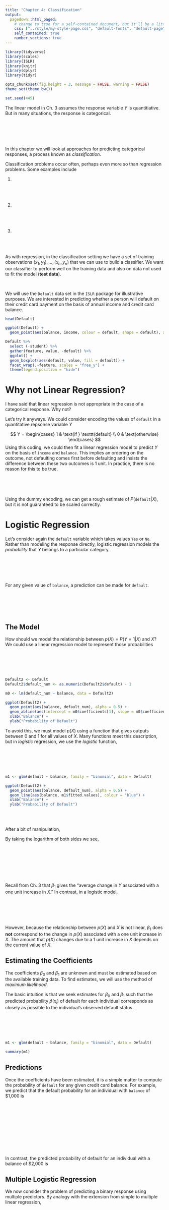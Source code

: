 ```yaml
---
title: "Chapter 4: Classification"
output:
  pagedown::html_paged:
    # change to true for a self-contained document, but it'll be a litte slower for Pandoc to render
    css: ["../style/my-style-page.css", "default-fonts", "default-page", "default"]
    self_contained: true
    number_sections: true
---
```


```r
library(tidyverse)
library(scales)
library(ISLR)
library(knitr)
library(dplyr)
library(tidyr)

opts_chunk$set(fig.height = 3, message = FALSE, warning = FALSE)
theme_set(theme_bw())

set.seed(445)
```

The linear model in Ch. 3 assumes the response variable $Y$ is quantitiative. But in many situations, the response is categorical.

<br/><br/><br/><br/>

In this chapter we will look at approaches for predicting categorical responses, a process known as *classification*.

Classification problems occur often, perhaps even more so than regression problems. Some examples include

1. <br/><br/><br/><br/>

2. <br/><br/><br/><br/>

3. <br/><br/><br/><br/>

As with regression, in the classification setting we have a set of training observations $(x_1, y_1), \dots, (x_n, y_n)$ that we can use to build a classifier. We want our classifier to perform well on the training data and also on data not used to fit the model (**test data**).

<br/>

We will use the `Default` data set in the `ISLR` package for illustrative purposes. We are interested in predicting whether a person will default on their credit card payment on the basis of annual income and credit card balance.

\newpage

```r
head(Default)

ggplot(Default) +
  geom_point(aes(balance, income, colour = default, shape = default), alpha = 0.5)

Default %>%
  select (-student) %>%
  gather(feature, value, -default) %>%
  ggplot() +
  geom_boxplot(aes(default, value, fill = default)) +
  facet_wrap(.~feature, scales = "free_y") +
  theme(legend.position = "hide")

```

# Why not Linear Regression?

I have said that linear regression is not appropriate in the case of a categorical response. Why not?

Let's try it anyways. We could consider encoding the values of `default` in a quantitative repsonse variable $Y$

$$
Y = \begin{cases}
1 & \text{if } \texttt{default} \\
0 & \text{otherwise}
\end{cases}
$$
Using this coding, we could then fit a linear regression model to predict $Y$ on the basis of `income` and `balance`. This implies an ordering on the outcome, not defaulting comes first before defaulting and insists the difference between these two outcomes is $1$ unit. In practice, there is no reason for this to be true.

<br/>
<br/>
<br/>

Using the dummy encoding, we can get a rough estimate of $P(\texttt{default} | X)$, but it is not guaranteed to be scaled correctly.

# Logistic Regression

Let's consider again the `default` variable which takes values `Yes` or `No`. Rather than modeling the response directly, logistic regression models the *probability* that $Y$ belongs to a particular category.

<br/><br/><br/><br/>

For any given value of `balance`, a prediction can be made for `default`.

<br/><br/><br/><br/>

## The Model

How should we model the relationship between $p(X) = P(Y = 1 | X)$ and $X$? We could use a linear regression model to represent those probabilities

<br/><br/><br/><br/>

```r
Default2 <- Default
Default2$default_num <- as.numeric(Default2$default) - 1

m0 <- lm(default_num ~ balance, data = Default2)

ggplot(Default2) +
  geom_point(aes(balance, default_num), alpha = 0.5) +
  geom_abline(aes(intercept = m0$coefficients[1], slope = m0$coefficients[2]), colour = "blue") +
  xlab("Balance") +
  ylab("Probability of Default")
```

\newpage

To avoid this, we must model $p(X)$ using a function that gives outputs between $0$ and $1$ for all values of $X$. Many functions meet this description, but in *logistic* regression, we use the *logistic* function,

<br/><br/><br/><br/>

```r
m1 <- glm(default ~ balance, family = "binomial", data = Default)

ggplot(Default2) +
  geom_point(aes(balance, default_num), alpha = 0.5) +
  geom_line(aes(balance, m1$fitted.values), colour = "blue") +
  xlab("Balance") +
  ylab("Probability of Default")
```

<br/><br/>

After a bit of manipulation,

\newpage

By taking the logarithm of both sides we see,

<br/><br/><br/><br/><br/><br/>

Recall from Ch. 3 that $\beta_1$ gives the "average change in $Y$ associated with a one unit increase in $X$." In contrast, in a logistic model,

<br/><br/><br/><br/>

However, because the relationship between $p(X)$ and $X$ is not linear, $\beta_1$ does **not** correspond to the change in $p(X)$ associated with a one unit increase in $X$. The amount that $p(X)$ changes due to a 1 unit increase in $X$ depends on the current value of $X$.

\newpage

## Estimating the Coefficients

The coefficients $\beta_0$ and $\beta_1$ are unknown and must be estimated based on the available training data. To find estimates, we will use the method of *maximum likelihood*.

The basic intuition is that we seek estimates for $\beta_0$ and $\beta_1$ such that the predicted probability $\hat{p}(x_i)$ of default for each individual corresponds as closely as possible to the individual's observed default status.

<br/><br/><br/><br/>

```r
m1 <- glm(default ~ balance, family = "binomial", data = Default)

summary(m1)
```

## Predictions

Once the coefficients have been estimated, it is a simple matter to compute the probability of `default` for any given credit card balance. For example, we predict that the default probability for an individual with `balance` of $1,000 is

<br/><br/><br/><br/><br/><br/><br/><br/><br/>

In contrast, the predicted probability of default for an individual with a balance of $2,000 is

\newpage

## Multiple Logistic Regression

We now consider the problem of predicting a binary response using multiple predictors. By analogy with the extension from simple to multiple linear regression, 

<br/><br/><br/><br/><br/><br/>

Just as before, we can use maximum likelihood to estimate $\beta_0, \beta_1, \dots, \beta_p$.

```r
m2 <- glm(default ~ ., family = "binomial", data = Default)
summary(m2)
```


\newpage

By substituting estimates for the regression coefficients from the model summary, we can make predictions. For example, a student with a credit card balance of $1,500 and an income of $40,000 has an estimated probability of default of 

<br/><br/><br/><br/><br/><br/><br/><br/><br/><br/><br/><br/>

A non-student with the same balance and income has an estimated probability of default of

<br/><br/><br/><br/><br/><br/><br/><br/><br/><br/><br/><br/>

## Logistic Regression for $> 2$ Classes

We sometimes which to classify a response variable that has more than two classes. There are multi-class extensions to logistic regression ("multinomial regression"), but there are far more popular methods of performing this. 

# LDA

Logistic regression involves direction modeling $P(Y = k | X = x)$ using the logistic function for the case of two response classes. We now consider a less direct approach.

**Idea:**

<br/><br/><br/><br/><br/><br/>

Why do we need another method when we have logistic regression?

<br/><br/>

1. <br/><br/><br/><br/><br/>

1. <br/><br/><br/><br/><br/>

1. <br/><br/><br/><br/><br/>

\newpage

## Bayes' Theorem for Classification

Suppose we wish to classify an observation into one of $K$ classes, where $K \ge 2$. 

<br/>

$\pi_k$

<br/><br/><br/><br/>

$f_k(x)$

<br/><br/><br/><br/>

$P(Y = k | X = x)$

<br/><br/><br/><br/>

In general, estimating $\pi_k$ is easy if we have a random sample of $Y$'s from the population.

<br/><br/><br/><br/>

Estimating $f_k(x)$ is more difficult unless we assume some particular forms.

\newpage



## p = 1

Let's (for now) assume we only have $1$ predictor. We would like to obtain an estimate for $f_k(x)$ that we can plug into our formula to estimate $p_k(x)$. We will then classify an observation to the class for which $\hat{p}_k(x)$ is greatest.

Suppose we assume that $f_k(x)$ is normal. In the one-dimensional setting, the normal density takes the form

<br/><br/><br/><br/><br/><br/>

Plugging this into our formula to estimate $p_k(x)$,

<br/><br/><br/><br/><br/><br/>

We then assign an observation $X = x$ to the class which makes $p_k(x)$ tthe largest. This is equivalent to

<br/><br/><br/><br/><br/><br/>

```example
Let $K = 2$ and $\pi_1 = \pi_2$. When does the Bayes classifier assign an observation to class $1$?
```

\newpage

```r
x <- seq(-6, 6, length.out = 1000)
ggplot() +
  geom_line(aes(x, dnorm(x, 1.25, 1)), colour = "red") +
  geom_line(aes(x, dnorm(x, -1.25, 1)), colour = "blue") +
  geom_vline(aes(xintercept = 0), lty = 2) +
  xlab("") + ylab("")
```

<br/><br/><br/><br/>

In practice, even if we are certain of our assumption that $X$ is drawn from a Gaussian distribution within each class, we still have to estimate the parameters $\mu_1, \dots, \mu_K, \pi_1, \dots, \pi_K, \sigma^2$.

The *linear discriminant analysis* (LDA) method approximated the Bayes classifier by plugging estimates in for $\pi_k, \mu_k, \sigma^2$.

<br/><br/><br/><br/><br/><br/><br/>

Sometimes we have knowledge of class membership probabilities $\pi_1, \dots, \pi_K$ that can be used directly. If we do not, LDA estimates $\pi_k$ using the proportion of training observations that belong to the $k$th class.

<br/>

The LDA classifier assignes an observation $X = x$ to the class with the highest value of

\newpage

```r
df <- data.frame(x = rnorm(20, 1.25, 1), y = "1") %>%
  bind_rows(data.frame(x = rnorm(20, -1.25, 1), y = "2"))

df %>%
  group_by(y) %>%
  summarise(mu = mean(x), pi = n()/nrow(df)) %>%
  data.frame() -> ests

ests$sigma2 <- df %>%
  left_join(ests) %>%
  mutate(summand = (x - mu)^2) %>%
  group_by(y) %>%
  summarise(summand = sum(summand)) %>%
  summarise(sigma2 = sum(summand)/(nrow(df) - nrow(ests))) %>% .$sigma2


ggplot() +
  geom_histogram(aes(x, group = y, fill = y), data = df, bins = 30, position = "dodge") +
  geom_vline(aes(xintercept = 0), lty = 2) +
  geom_vline(aes(xintercept = sum(ests$mu)/2))

```

<br/><br/>

```r
## test data
test_df <- data.frame(x = rnorm(20000, 1.25, 1), y = "1") %>%
  bind_rows(data.frame(x = rnorm(20000, -1.25, 1), y = "2"))

test_df %>%
  mutate(pred = as.numeric(x <= sum(ests$mu)/2) + 1) %>%
  select(y, pred) %>%
  table() -> confusion

test_df %>%
  mutate(pred = as.numeric(x <= 0) + 1) %>%
  select(y, pred) %>%
  table() -> confusion_bayes

confusion
```

The LDA test error rate is approximately `r percent((confusion[2, 1] + confusion[1, 2])/sum(confusion), accuracy = .01)` while the Bayes classifier error rate is approximately `r percent((confusion_bayes[2, 1] + confusion_bayes[1, 2])/sum(confusion_bayes), accuracy = .01)`.

<br/><br/><br/><br/><br/>

The LDA classifier results from assuming that the observations within each class come from a normal distribution with a class-specific mean vector and a common variance $\sigma^2$ and plugging estimates for these parameters into the Bayes classifier.

\newpage

## p > 1

We now extend the LDA classifier to the case of multiple predictors. We will assume

<br/><br/><br/><br/><br/><br/><br/><br/>

Formally the multivariate Gaussian density is defined as

<br/><br/><br/><br/><br/><br/>

```r
library(mvtnorm)
```

```r
expand.grid(x1 = seq(-10, 10, length.out = 1000), 
            x2 = seq(-10, 10, length.out = 1000)) %>%
  data.frame() %>%
  mutate(indep = dmvnorm(.),
         corr = dmvnorm(., mean = c(0, 0), sigma = matrix(c(1, .5, .5, 1), ncol = 2))) %>% 
  gather(density, f, indep, corr) %>% 
  ggplot() +
  geom_contour(aes(x1, x2, z = f)) +
  facet_wrap(.~density)
```

\newpage

In the case of $p > 1$ predictors, the LDA classifier assumes the observations in the $k$th class are drawn from a multivariate Gaussian distribution $N(\boldsymbol \mu_k, \boldsymbol \Sigma)$. 

Plugging in the density function for the $k$th class, results in a Bayes classifier

<br/><br/><br/><br/><br/><br/>

Once again, we need to estimate the unknown parameters $\boldsymbol \mu_1, \dots, \boldsymbol \mu_K, \pi_1, \dots, \pi_K, \boldsymbol \Sigma$. 

<br/>

To classify a new value $X = x$, LDA plugs in estimates into $\delta_k(x)$ and chooses the class which maximized this value.

Let's perform LDA on the `Default` data set to predict if an individual will default on their CC payment based on balance and student status.

```r
library(MASS) # package containing lda function
lda_fit <- lda(default ~ student + balance, data = Default)
lda_fit

# training data confusion matrix
table(predict(lda_fit)$class, Default$default)
```

Why does the LDA classifier do such a poor job of classifying the customers who default?

<br/><br/><br/><br/><br/><br/><br/><br/><br/><br/><br/><br/>

```r
table(predict(lda_fit)$posterior[, "Yes"] > 0.2, Default$default)
```


```r
get_errors <- function(model, y, tau) {
  conf <- table(predict(model)$posterior[, 2] > tau, y)

  data.frame(error_1 = conf[2, 1]/sum(conf[, 1]),
             error_2 = conf[1, 2]/sum(conf[, 2]),
             error_tot = (conf[2, 1] + conf[1, 2])/sum(conf))
}

res <- data.frame()
for(tau in seq(0.0001, 0.5, by = .0001)) {
  res <- rbind(res, data.frame(threshold = tau, get_errors(lda_fit, Default$default, tau)))
}

res %>%
  gather(error, value, -threshold) %>%
  ggplot() +
  geom_line(aes(threshold, value, colour = error))
```


## QDA

LDA assumes that the observations within each class are drawn from a multivariate Gaussian distribution with a class-specific mean vector and a common covariance matrix across all $K$ classes.

*Quadratic Discriminant Analysis* (QDA) also assumes the observations within each class are drawn from a multivariate Gaussian distribution with a class-specific mean vector but now each class has its own covariance matrix.

<br/><br/><br/><br/>

Under this assumption, the Bayes classifier assignes observation $X = x$ to class $k$ for whichever $k$ maximizes

<br/><br/><br/>

When would we prefer QDA over LDA?

```r
## make fake data
mu_1 <- c(-1, -1)
mu_2 <- c(1, 1)
sigma_1 <- matrix(c(1, .5, .5, 1), nrow = 2)
sigma_2 <- matrix(c(1, -.5, -.5, 1), nrow = 2)

# lda will be better because this data is generated from the same sigma
lda_better_train <- data.frame(class = "1", rmvnorm(100, mu_1, sigma_1)) %>%
  bind_rows(data.frame(class = "2", rmvnorm(100, mu_2, sigma_1)))

# lqa will be better because this data is generated from different sigmas
qda_better_train <- data.frame(class = "1", rmvnorm(100, mu_1, sigma_1)) %>%
  bind_rows(data.frame(class = "2", rmvnorm(100, mu_2, sigma_2)))

names(lda_better_train) <- names(qda_better_train) <- c("class", "x1", "x2")

## models -- lda and qga fit
lda_fit_lda_better <- lda(class ~ x1 + x2, data = lda_better_train)
qda_fit_lda_better <- qda(class ~ x1 + x2, data = lda_better_train)
lda_fit_qda_better <- lda(class ~ x1 + x2, data = qda_better_train)
qda_fit_qda_better <- qda(class ~ x1 + x2, data = qda_better_train)

## function to calculate the Bayes classifier boundary
delta <- function(x, mu, sigma, pi) {
  -0.5 * t(x) %*% solve(sigma) %*% x + t(x) %*% solve(sigma) %*% mu - 0.5 * t(mu) %*% solve(sigma) %*% mu - 0.5 * log(sum(diag(sigma))) + log(pi)
}

## create plot data to separate the space
expand.grid(x1 = seq(-4, 4, length.out = 100), 
            x2 = seq(-4, 4, length.out = 100)) %>%
  data.frame() -> plot_dat

## lda better situation data  
lda_plot_dat <- data.frame(plot_dat, 
                           delta_1 = apply(plot_dat, 1, delta, mu = mu_1, sigma = sigma_1, pi = 0.5),
                           delta_2 = apply(plot_dat, 1, delta, mu = mu_2, sigma = sigma_1, pi = 0.5)) %>%
  mutate(bayes_classifier = ifelse(delta_1 >= delta_2, "1", "2")) %>%
  mutate(lda_classifier = as.character(predict(lda_fit_lda_better, plot_dat)$class)) %>%
  mutate(qda_classifier = as.character(predict(qda_fit_lda_better, plot_dat)$class))
  
## qda better situation data
qda_plot_dat <- data.frame(plot_dat, 
                           delta_1 = apply(plot_dat, 1, delta, mu = mu_1, sigma = sigma_1, pi = 0.5),
                           delta_2 = apply(plot_dat, 1, delta, mu = mu_2, sigma = sigma_2, pi = 0.5)) %>%
  mutate(bayes_classifier = ifelse(delta_1 >= delta_2, "1", "2")) %>%
  mutate(lda_classifier = as.character(predict(lda_fit_qda_better, plot_dat)$class)) %>%
  mutate(qda_classifier = as.character(predict(qda_fit_qda_better, plot_dat)$class))

## make plots
lda_plot_dat %>%
  dplyr::select(-delta_1, -delta_2) %>%
  gather(classifier, class, -x1, -x2) %>%
  ggplot() +
  geom_tile(aes(x1, x2, fill = class), alpha = 0.5) +
  facet_wrap(.~classifier) +
  geom_point(aes(x1, x2, colour = class), data = lda_better_train)
  
qda_plot_dat %>%
  dplyr::select(-delta_1, -delta_2) %>%
  gather(classifier, class, -x1, -x2) %>%
  ggplot() +
  geom_tile(aes(x1, x2, fill = class), alpha = 0.5) +
  facet_wrap(.~classifier) +
  geom_point(aes(x1, x2, colour = class), data = qda_better_train)

```

# KNN

Another method we can use to estimate $P(Y = k | X = x)$ (and thus estimate the Bayes classifier) is through the use of $K$-nearest neighbors.

The KNN classifier first identifies the $K$ points in the training data that are closest to the test data point $X = x$, called $\mathcal{N}(x)$.

<br/><br/><br/><br/><br/><br/>

Just as with regression tasks, the choice of $K$ (neighborhood size) has a drastic effect on the KNN classifier obtained.

```r
library(class)
```

```r
## make fake data
mu_1 <- c(-1, 1)
mu_2 <- c(2, -1)
mu_3 <- c(-3, .1)
mu_4 <- c(1, -1)
sigma_1 <- matrix(c(1, .5, .5, 1), nrow = 2)
sigma_2 <- matrix(c(1, -.5, -.5, 1), nrow = 2)

sample_mixture2 <- function(n, mu_1, mu_2, sigma, p) {
  z <- rbinom(n, 1, p)
  z*rmvnorm(n, mu_1, sigma) + (1 - z)*rmvnorm(n, mu_2, sigma) 
}

d_mixture2 <- function(x, mu_1, mu_2, sigma, p) {
  p*dmvnorm(x, mu_1, sigma) + (1 - p)*dmvnorm(x, mu_2, sigma) 
}

# training data from the mixture
train <- data.frame(class = "1", sample_mixture2(100, mu_1, mu_2, sigma_1, 0.2)) %>%
  bind_rows(data.frame(class = "2", sample_mixture2(100, mu_3, mu_4, sigma_1, 0.7)))

names(train) <- c("class", "x1", "x2")

## function to calculate the Bayes classifier boundary
bayes_classifier <- function(x) {
  as.character(as.numeric(d_mixture2(x, mu_1, mu_2, sigma_1, 0.2)*0.5 < d_mixture2(x, mu_3, mu_3, sigma_1, 0.7)*0.5) + 1)
}

## create plot data to separate the space
expand.grid(x1 = seq(-6, 6, length.out = 500), 
            x2 = seq(-6, 6, length.out = 500)) %>%
  data.frame() -> plot_dat

## knn plots for each k
for(k in c(1, 10, 100)) {
  ## fit knn
  knn_fit <- knn(train[, -1], plot_dat, train$class, k = k)
  
  knn_plot_dat <- plot_dat %>%
    mutate(class = as.character(knn_fit))
  
  ## make plots
  knn_plot_dat %>%
    ggplot() +
    geom_tile(aes(x1, x2, fill = class), alpha = 0.5) +
    geom_point(aes(x1, x2, colour = class), data = train) +
    ggtitle(paste("KNN, K =", k)) +
    theme(text = element_text(size = 20), legend.position = 'hide') -> p
  
  print(p)
}

plot_dat %>%
  mutate(class = apply(plot_dat, 1, bayes_classifier)) %>%
  ggplot() +
  geom_tile(aes(x1, x2, fill = class), alpha = 0.5) +
  geom_point(aes(x1, x2, colour = class), data = train) +
  ggtitle("Bayes Classifier") +
  theme(text = element_text(size = 20))
```


# Comparison

LDA vs. Logistic Regression

<br/><br/><br/><br/><br/><br/><br/><br/><br/>


(LDA \& Logistic Regression) vs. KNN

<br/><br/><br/><br/><br/><br/>

QDA
